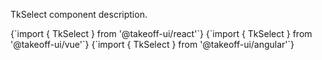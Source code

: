 
TkSelect component description. 

<Tabs>
  <TabItem value="react" label="React" default>
    <CodeBlock
      language="jsx"
      showLineNumbers>
      {`import { TkSelect } from '@takeoff-ui/react'`}
    </CodeBlock>
  </TabItem>
  <TabItem value="vue" label="Vue">
    <CodeBlock
      language="jsx"
      showLineNumbers>
      {`import { TkSelect } from '@takeoff-ui/vue'`}
    </CodeBlock>
  </TabItem>
  <TabItem value="angular" label="Angular">
    <CodeBlock
      language="jsx"
      showLineNumbers>
      {`import { TkSelect } from '@takeoff-ui/angular'`}
    </CodeBlock>
  </TabItem>
</Tabs>